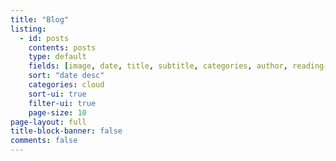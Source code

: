 ```yaml
---
title: "Blog"
listing:
  - id: posts
    contents: posts
    type: default
    fields: [image, date, title, subtitle, categories, author, reading-time]
    sort: "date desc"
    categories: cloud
    sort-ui: true
    filter-ui: true
    page-size: 10
page-layout: full
title-block-banner: false
comments: false
---
```

